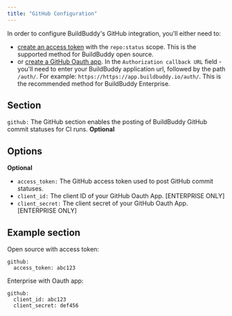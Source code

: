 ```yaml
---
title: "GitHub Configuration"
---
```


In order to configure BuildBuddy's GitHub integration, you'll either need to:

* [create an access token](https://docs.github.com/en/github/authenticating-to-github/creating-a-personal-access-token) with the `repo:status` scope. This is the supported method for BuildBuddy open source.
* or [create a GitHub Oauth app](https://docs.github.com/en/developers/apps/creating-an-oauth-app). In the `Authorization callback URL` field - you'll need to enter your BuildBuddy application url, followed by the path `/auth/`. For example: `https://https://app.buildbuddy.io/auth/`. This is the recommended method for BuildBuddy Enterprise.

## Section[](#section "Direct link to Section")

`github:` The GitHub section enables the posting of BuildBuddy GitHub commit statuses for CI runs. **Optional**

## Options[](#options "Direct link to Options")

**Optional**

* `access_token:` The GitHub access token used to post GitHub commit statuses.
* `client_id:` The client ID of your GitHub Oauth App. \[ENTERPRISE ONLY\]
* `client_secret:` The client secret of your GitHub Oauth App. \[ENTERPRISE ONLY\]

## Example section[](#example-section "Direct link to Example section")

Open source with access token:

```
github:
  access_token: abc123

```

Enterprise with Oauth app:

```
github:
  client_id: abc123
  client_secret: def456

```
